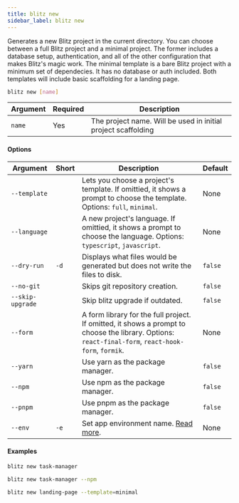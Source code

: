 ```yaml
---
title: blitz new
sidebar_label: blitz new
---
```


Generates a new Blitz project in the current directory. You can choose
between a full Blitz project and a minimal project. The former includes a
database setup, authentication, and all of the other configuration that
makes Blitz's magic work. The minimal template is a bare Blitz project
with a minimum set of dependecies. It has no database or auth included.
Both templates will include basic scaffolding for a landing page.

```bash
blitz new [name]
```

| Argument | Required | Description                                                   |
| -------- | -------- | ------------------------------------------------------------- |
| `name`   | Yes      | The project name. Will be used in initial project scaffolding |

#### Options

| Argument         | Short | Description                                                                                                                                         | Default |
| ---------------- | ----- | --------------------------------------------------------------------------------------------------------------------------------------------------- | ------- |
| `--template`     |       | Lets you choose a project's template. If omittied, it shows a prompt to choose the template. Options: `full`, `minimal`.                            | None    |
| `--language`     |       | A new project's language. If omittied, it shows a prompt to choose the language. Options: `typescript`, `javascript`.                               | None    |
| `--dry-run`      | `-d`  | Displays what files would be generated but does not write the files to disk.                                                                        | `false` |
| `--no-git`       |       | Skips git repository creation.                                                                                                                      | `false` |
| `--skip-upgrade` |       | Skip blitz upgrade if outdated.                                                                                                                     | `false` |
| `--form`         |       | A form library for the full project. If omitted, it shows a prompt to choose the library. Options: `react-final-form`, `react-hook-form`, `formik`. | None    |
| `--yarn`         |       | Use yarn as the package manager.                                                                                                                    | `false` |
| `--npm`          |       | Use npm as the package manager.                                                                                                                     | `false` |
| `--pnpm`         |       | Use pnpm as the package manager.                                                                                                                    | `false` |
| `--env`          | `-e`  | Set app environment name. [Read more](/docs/environment-variables#custom-environments).                                                             | None    |

#### Examples

```bash
blitz new task-manager
```

```bash
blitz new task-manager --npm
```

```bash
blitz new landing-page --template=minimal
```
